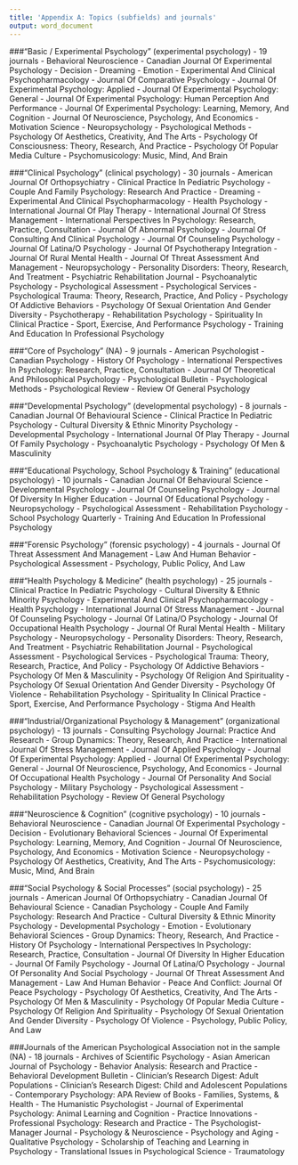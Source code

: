 ```yaml
---
title: 'Appendix A: Topics (subfields) and journals'
output: word_document
---
```


###"Basic / Experimental Psychology" (experimental psychology) - 19 journals
- Behavioral Neuroscience
- Canadian Journal Of Experimental Psychology
- Decision
- Dreaming
- Emotion
- Experimental And Clinical Psychopharmacology
- Journal Of Comparative Psychology
- Journal Of Experimental Psychology: Applied
- Journal Of Experimental Psychology: General
- Journal Of Experimental Psychology: Human Perception And Performance
- Journal Of Experimental Psychology: Learning, Memory, And Cognition
- Journal Of Neuroscience, Psychology, And Economics
- Motivation Science
- Neuropsychology
- Psychological Methods
- Psychology Of Aesthetics, Creativity, And The Arts
- Psychology Of Consciousness: Theory, Research, And Practice
- Psychology Of Popular Media Culture
- Psychomusicology: Music, Mind, And Brain

###"Clinical Psychology" (clinical psychology) - 30 journals
- American Journal Of Orthopsychiatry
- Clinical Practice In Pediatric Psychology
- Couple And Family Psychology: Research And Practice
- Dreaming
- Experimental And Clinical Psychopharmacology
- Health Psychology
- International Journal Of Play Therapy
- International Journal Of Stress Management
- International Perspectives In Psychology: Research, Practice, Consultation
- Journal Of Abnormal Psychology
- Journal Of Consulting And Clinical Psychology
- Journal Of Counseling Psychology
- Journal Of Latina/O Psychology
- Journal Of Psychotherapy Integration
- Journal Of Rural Mental Health
- Journal Of Threat Assessment And Management
- Neuropsychology
- Personality Disorders: Theory, Research, And Treatment
- Psychiatric Rehabilitation Journal
- Psychoanalytic Psychology
- Psychological Assessment
- Psychological Services
- Psychological Trauma: Theory, Research, Practice, And Policy
- Psychology Of Addictive Behaviors
- Psychology Of Sexual Orientation And Gender Diversity
- Psychotherapy
- Rehabilitation Psychology
- Spirituality In Clinical Practice
- Sport, Exercise, And Performance Psychology
- Training And Education In Professional Psychology

###"Core of Psychology" (NA) - 9 journals
- American Psychologist
- Canadian Psychology
- History Of Psychology
- International Perspectives In Psychology: Research, Practice, Consultation
- Journal Of Theoretical And Philosophical Psychology
- Psychological Bulletin
- Psychological Methods
- Psychological Review
- Review Of General Psychology

###"Developmental Psychology" (developmental psychology) -  8 journals
- Canadian Journal Of Behavioural Science
- Clinical Practice In Pediatric Psychology
- Cultural Diversity & Ethnic Minority Psychology
- Developmental Psychology
- International Journal Of Play Therapy
- Journal Of Family Psychology
- Psychoanalytic Psychology
- Psychology Of Men & Masculinity

###"Educational Psychology, School Psychology & Training" (educational psychology) - 10 journals
- Canadian Journal Of Behavioural Science
- Developmental Psychology
- Journal Of Counseling Psychology
- Journal Of Diversity In Higher Education
- Journal Of Educational Psychology
- Neuropsychology
- Psychological Assessment
- Rehabilitation Psychology
- School Psychology Quarterly
- Training And Education In Professional Psychology

###"Forensic Psychology" (forensic psychology) - 4 journals
- Journal Of Threat Assessment And Management
- Law And Human Behavior
- Psychological Assessment
- Psychology, Public Policy, And Law

###"Health Psychology & Medicine" (health psychology) - 25 journals
- Clinical Practice In Pediatric Psychology
- Cultural Diversity & Ethnic Minority Psychology
- Experimental And Clinical Psychopharmacology
- Health Psychology
- International Journal Of Stress Management
- Journal Of Counseling Psychology
- Journal Of Latina/O Psychology
- Journal Of Occupational Health Psychology
- Journal Of Rural Mental Health
- Military Psychology
- Neuropsychology
- Personality Disorders: Theory, Research, And Treatment
- Psychiatric Rehabilitation Journal
- Psychological Assessment
- Psychological Services
- Psychological Trauma: Theory, Research, Practice, And Policy
- Psychology Of Addictive Behaviors
- Psychology Of Men & Masculinity
- Psychology Of Religion And Spirituality
- Psychology Of Sexual Orientation And Gender Diversity
- Psychology Of Violence
- Rehabilitation Psychology
- Spirituality In Clinical Practice
- Sport, Exercise, And Performance Psychology
- Stigma And Health

###"Industrial/Organizational Psychology & Management" (organizational psychology) - 13 journals
- Consulting Psychology Journal: Practice And Research
- Group Dynamics: Theory, Research, And Practice
- International Journal Of Stress Management
- Journal Of Applied Psychology
- Journal Of Experimental Psychology: Applied
- Journal Of Experimental Psychology: General
- Journal Of Neuroscience, Psychology, And Economics
- Journal Of Occupational Health Psychology
- Journal Of Personality And Social Psychology
- Military Psychology
- Psychological Assessment
- Rehabilitation Psychology
- Review Of General Psychology

###"Neuroscience & Cognition" (cognitive psychology) - 10 journals
- Behavioral Neuroscience
- Canadian Journal Of Experimental Psychology
- Decision
- Evolutionary Behavioral Sciences
- Journal Of Experimental Psychology: Learning, Memory, And Cognition
- Journal Of Neuroscience, Psychology, And Economics
- Motivation Science
- Neuropsychology
- Psychology Of Aesthetics, Creativity, And The Arts
- Psychomusicology: Music, Mind, And Brain

###"Social Psychology & Social Processes" (social psychology) - 25 journals
- American Journal Of Orthopsychiatry
- Canadian Journal Of Behavioural Science
- Canadian Psychology
- Couple And Family Psychology: Research And Practice
- Cultural Diversity & Ethnic Minority Psychology
- Developmental Psychology
- Emotion
- Evolutionary Behavioral Sciences
- Group Dynamics: Theory, Research, And Practice
- History Of Psychology
- International Perspectives In Psychology: Research, Practice, Consultation
- Journal Of Diversity In Higher Education
- Journal Of Family Psychology
- Journal Of Latina/O Psychology
- Journal Of Personality And Social Psychology
- Journal Of Threat Assessment And Management
- Law And Human Behavior
- Peace And Conflict: Journal Of Peace Psychology
- Psychology Of Aesthetics, Creativity, And The Arts
- Psychology Of Men & Masculinity
- Psychology Of Popular Media Culture
- Psychology Of Religion And Spirituality
- Psychology Of Sexual Orientation And Gender Diversity
- Psychology Of Violence
- Psychology, Public Policy, And Law

###Journals of the American Psychological Association not in the sample (NA) - 18 journals
- Archives of Scientific Psychology
- Asian American Journal of Psychology
- Behavior Analysis: Research and Practice
- Behavioral Development Bulletin
- Clinician's Research Digest: Adult Populations
- Clinician's Research Digest: Child and Adolescent Populations
- Contemporary Psychology: APA Review of Books
- Families, Systems, & Health
- The Humanistic Psychologist
- Journal of Experimental Psychology: Animal Learning and Cognition
- Practice Innovations
- Professional Psychology: Research and Practice
- The Psychologist-Manager Journal
- Psychology & Neuroscience
- Psychology and Aging
- Qualitative Psychology
- Scholarship of Teaching and Learning in Psychology
- Translational Issues in Psychological Science
- Traumatology